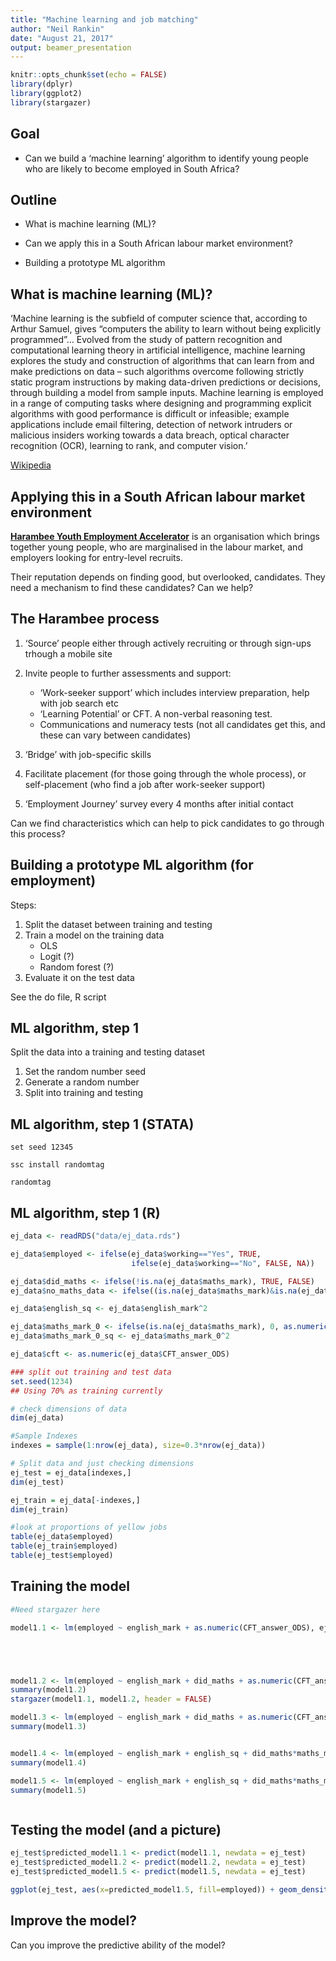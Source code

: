 ```yaml
---
title: "Machine learning and job matching"
author: "Neil Rankin"
date: "August 21, 2017"
output: beamer_presentation
---
```


```r
knitr::opts_chunk$set(echo = FALSE)
library(dplyr)
library(ggplot2)
library(stargazer)
```

## Goal

- Can we build a 'machine learning' algorithm to identify young people who are likely to become employed in South Africa?


## Outline

- What is machine learning (ML)?

- Can we apply this in a South African labour market environment?

- Building a prototype ML algorithm


## What is machine learning (ML)?

'Machine learning is the subfield of computer science that, according to Arthur Samuel, gives "computers the ability to learn without being explicitly programmed"... Evolved from the study of pattern recognition and computational learning theory in artificial intelligence, machine learning explores the study and construction of algorithms that can learn from and make predictions on data – such algorithms overcome following strictly static program instructions by making data-driven predictions or decisions, through building a model from sample inputs. Machine learning is employed in a range of computing tasks where designing and programming explicit algorithms with good performance is difficult or infeasible; example applications include email filtering, detection of network intruders or malicious insiders working towards a data breach, optical character recognition (OCR), learning to rank, and computer vision.'

[Wikipedia](https://en.wikipedia.org/wiki/Machine_learning)

## Applying this in a South African labour market environment

**[Harambee Youth Employment Accelerator](http://harambee.co.za/harambee/)** is an organisation which brings together young people, who are marginalised in the labour market, and employers looking for entry-level recruits.

Their reputation depends on finding good, but overlooked, candidates. They need a mechanism to find these candidates? Can we help?


## The Harambee process

1. 'Source' people either through actively recruiting or through sign-ups trhough a mobile site
2. Invite people to further assessments and support:

    + 'Work-seeker support' which includes interview preparation, help with job search etc
    + 'Learning Potential' or CFT. A non-verbal reasoning test.
    + Communications and numeracy tests (not all candidates get this, and these can vary between candidates)
3. 'Bridge' with job-specific skills
4. Facilitate placement (for those going through the whole process), or self-placement (who find a job after work-seeker support)
5. 'Employment Journey' survey every 4 months after initial contact

Can we find characteristics which can help to pick candidates to go through this process?

## Building a prototype ML algorithm (for employment)

Steps: 
 
 1. Split the dataset between training and testing
 2. Train a model on the training data
    + OLS
    + Logit (?)
    + Random forest (?)
 3. Evaluate it on the test data
 
See the do file, R script
 

## ML algorithm, step 1

Split the data into a training and testing dataset
 
1. Set the random number seed
2. Generate a random number
3. Split into training and testing

## ML algorithm, step 1 (STATA)

`set seed 12345` 

`ssc install randomtag` 

`randomtag` 

## ML algorithm, step 1 (R)


```r

ej_data <- readRDS("data/ej_data.rds")

ej_data$employed <- ifelse(ej_data$working=="Yes", TRUE,
                           ifelse(ej_data$working=="No", FALSE, NA))

ej_data$did_maths <- ifelse(!is.na(ej_data$maths_mark), TRUE, FALSE)
ej_data$no_maths_data <- ifelse((is.na(ej_data$maths_mark)&is.na(ej_data$maths_lit_mark)), TRUE, FALSE)

ej_data$english_sq <- ej_data$english_mark^2

ej_data$maths_mark_0 <- ifelse(is.na(ej_data$maths_mark), 0, as.numeric(ej_data$maths_mark))
ej_data$maths_mark_0_sq <- ej_data$maths_mark_0^2

ej_data$cft <- as.numeric(ej_data$CFT_answer_ODS)


```

```r
### split out training and test data
set.seed(1234)
## Using 70% as training currently

# check dimensions of data
dim(ej_data) 

#Sample Indexes
indexes = sample(1:nrow(ej_data), size=0.3*nrow(ej_data))

# Split data and just checking dimensions
ej_test = ej_data[indexes,]
dim(ej_test)

ej_train = ej_data[-indexes,]
dim(ej_train)

#look at proportions of yellow jobs
table(ej_data$employed)
table(ej_train$employed)
table(ej_test$employed)
```


## Training the model

```r
#Need stargazer here

model1.1 <- lm(employed ~ english_mark + as.numeric(CFT_answer_ODS), ej_train)





model1.2 <- lm(employed ~ english_mark + did_maths + as.numeric(CFT_answer_ODS), ej_train)
summary(model1.2)
stargazer(model1.1, model1.2, header = FALSE)

model1.3 <- lm(employed ~ english_mark + did_maths + as.numeric(CFT_answer_ODS) + no_maths_data, ej_train)
summary(model1.3)


model1.4 <- lm(employed ~ english_mark + english_sq + did_maths*maths_mark_0 + CFT_answer_ODS + no_maths_data, ej_train)
summary(model1.4)

model1.5 <- lm(employed ~ english_mark + english_sq + did_maths*maths_mark_0 + did_maths*maths_mark_0_sq + CFT_answer_ODS + no_maths_data, ej_train)
summary(model1.5)



```

## Testing the model (and a picture)

```r
ej_test$predicted_model1.1 <- predict(model1.1, newdata = ej_test)
ej_test$predicted_model1.2 <- predict(model1.2, newdata = ej_test)
ej_test$predicted_model1.5 <- predict(model1.5, newdata = ej_test)

ggplot(ej_test, aes(x=predicted_model1.5, fill=employed)) + geom_density(position = "identity", alpha=0.4) + scale_fill_manual(values=c("dark green", "yellow"))

```

## Improve the model?

Can you improve the predictive ability of the model?
